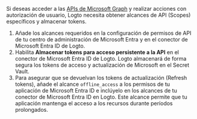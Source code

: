Si deseas acceder a las [APIs de Microsoft Graph](https://docs.microsoft.com/en-us/graph/api/overview) y realizar acciones con autorización de usuario, Logto necesita obtener alcances de API (Scopes) específicos y almacenar tokens.

1. Añade los alcances requeridos en la configuración de permisos de API de tu centro de administración de Microsoft Entra y en el conector de Microsoft Entra ID de Logto.
2. Habilita **Almacenar tokens para acceso persistente a la API** en el conector de Microsoft Entra ID de Logto. Logto almacenará de forma segura los tokens de acceso y actualización de Microsoft en el Secret Vault.
3. Para asegurar que se devuelvan los tokens de actualización (Refresh tokens), añade el alcance `offline_access` a los permisos de tu aplicación de Microsoft Entra ID e inclúyelo en los alcances de tu conector de Microsoft Entra ID en Logto. Este alcance permite que tu aplicación mantenga el acceso a los recursos durante períodos prolongados.
